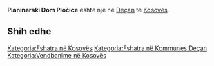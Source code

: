 {{Fshat në Kosovës
 | Emri                = Planinarski Dom Pločice
| srp_N_name = Planinarski Dom Pločice
| srp_N_FULL_NAME_RO = Planinarski Dom Pločice
| srp_N_FULL_NAME_ND_RO = Planinarski Dom Plocice
| srp_N_SORT_NAME_RG = PLOCICE PLANINARSKIDOM
| srp_N_FULL_NAME_RG = Pločice, Planinarski Dom
| srp_N_FULL_NAME_ND_RG = Plocice, Planinarski Dom
| srp_V_name = Planični Dom Pločice
| srp_V_FULL_NAME_RO = Planični Dom Pločice
| srp_V_FULL_NAME_ND_RO = Planicni Dom Plocice
| srp_V_SORT_NAME_RG = PLOCICE PLANICNIDOM
| srp_V_FULL_NAME_RG = Pločice, Planični Dom
| srp_V_FULL_NAME_ND_RG = Plocice, Planicni Dom
| srp_V_name = Planični Dom Pločice
| srp_V_FULL_NAME_RO = Planični Dom Pločice
| srp_V_FULL_NAME_ND_RO = Planicni Dom Plocice
| srp_V_SORT_NAME_RG = PLOCICE PLANICNIDOM
| srp_V_FULL_NAME_RG = Pločice, Planični Dom
| srp_V_FULL_NAME_ND_RG = Plocice, Planicni Dom

 | Emri (Rasa dhanore) = 
 | Figura              = 
 | Shteti              = Kosovo
 | Komuna              = Deçan
 | Kodi postar         = 
 | Sipërfaqja          = 

 | Popullsia           = 

 | Regj. i popullsisë  = 
 | Dend. e popullsisë  = 
 | Faqja zyrtare       = 
 <!--- Koordinatat ----> 
 | Gjerësia            = 42.551667
 | Gjatësia            = 20.143611
 | Lartësia            = 
}}
'''Planinarski Dom Pločice''' është një [[]] në [[Deçan]] të [[Kosovës]].

<!-- == Gjeografia == -->
<!-- == Historia == -->
<!-- == Demografia == -->
== Shih edhe ==
{{Komuna Deçan}}
{{Kosovo-Administrata-Cung}}

[[Kategoria:Fshatra në Kosovës]]
[[Kategoria:Fshatra në Kommunes Deçan]]
[[Kategoria:Vendbanime në Kosovës]]
